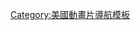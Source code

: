 <noinclude>
{{noteTA
|G1=Show
|G2=MLP
}}
</noinclude>{{navbox
| name = 彩虹小馬
| title = [[彩虹小馬|<span style="color:white;">My Little Pony 彩虹小馬</span>]]
| listclass = hlist
| bodyclass = hlist
| state = {{{state|}}}
| titlestyle = background: DeepPink;
| groupstyle = background: DeepPink;
| abovestyle = background: DeepPink;
| belowstyle = background: DeepPink;

| above =
* [[邦尼·薩徹利]]
* [[孩之宝]]

| group1 = [[彩虹小馬 (1986年動畫)|1981–92]]
| list1 = {{Navbox subgroup
| groupstyle = background: DeepPink
| group1 = 角色
| list1 =
* 《[[My_Little_Pony#My_Pretty_Pony|My Pretty Pony]]》
* 《[[彩虹小馬1986年動畫角色列表|My Little Pony]]》 (1986)
* 《[[My Little Pony Tales#角色|Tales]]》
* [[My Little Pony (Egmont漫畫)|漫畫]]

| group2= 电影系列
| list2= 
:《[[午夜城堡搶救行動]]》 (1984)
:《[[逃离卡特里娜]]》
:《[[小马宝莉：那部电影|那部电影]]》 (1986)
:《[[彩虹小馬 (1986年動畫)|彩虹小馬]]》 (1986–87)
:《[[My Little Pony Tales]]》 (1992)
}}

| group2 = [[My_Little_Pony#Friendship_Gardens_.281997-1999.29|1997–99]]
|  list2 = {{Navbox subgroup
| groupstyle = background: DeepPink
| group1= 軟體
| list1= ''Friendship Gardens'' (1998)
}}

| group3 = [[彩虹小馬 (2000年代動畫)|2003–09]]
|  list3 = {{Navbox subgroup
| groupstyle = background: DeepPink
| group1= 角色
| list1= 
[[List of My Little Pony characters animated in the 2000s|''My Little Pony'' 2000s animated characters]]

| group2= 电影系列
| list2= 
:[[小马宝莉:一个薄荷味的圣诞节|一个薄荷味的圣诞节]] (2005)
:[[小马宝莉:公主长廊|公主长廊]] (2006)
:[[小马宝莉水晶公主:失控的彩虹|水晶公主：失控的彩虹]] (2006)
:[[小马宝莉: 一个非常小马的地方|一个非常小马的地方]] (2007)
:[[小马宝莉:晖映许愿冒险|晖映许愿冒险]] (2009)
| group3= 軟體
| list3= 
* ''[[My Little Pony Crystal Princess: The Runaway Rainbow#Video game|Crystal Princess: The Runaway Rainbow]]''
* ''[[My Little Pony: Pinkie Pie's Party|Pinkie Pie's Party]]''

| group4= 音樂劇
| list4= [[彩虹小馬直播：世界上最大的茶話會|世界上最大的茶话会]] (2006)
}}

| group4 = 2010–2021
|  list4 = {{彩虹小馬：友情就是魔法|child}}

| group5 = 2021–現在
|  list5 = [[My Little Pony：活力新生代]]

| group6 = [[小马宝莉角色列表|角色]]
|  list6  =
* [[小马宝莉角色列表|玩具角色]]
** [[小马宝莉角色列表#陆马|陆马]]
** [[小马宝莉角色列表#飞马|飞马]]
** [[小马宝莉角色列表#独角兽|独角兽]]
** [[小马宝莉角色列表#天角兽|天角兽]]
* [[小马宝莉反派列表|反派]]

| below =
* {{icon|category}} [[:Category:彩虹小馬|分類]]
* {{icon|essay}} [[模块:CGroup/My Little Pony|譯名表]]
* {{icon|project}} [[Wikipedia:動畫專題/My Little Pony|工作組]]
}}<noinclude>
{{collapsible option}}
[[Category:美國動畫片導航模板]]
</noinclude>